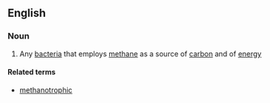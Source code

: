 ==English==

===Noun===
{{wikipedia}}
{{en-noun}}

# Any [[bacteria]] that employs [[methane]] as a source of [[carbon]] and of [[energy]]

====Related terms====
* [[methanotrophic]]